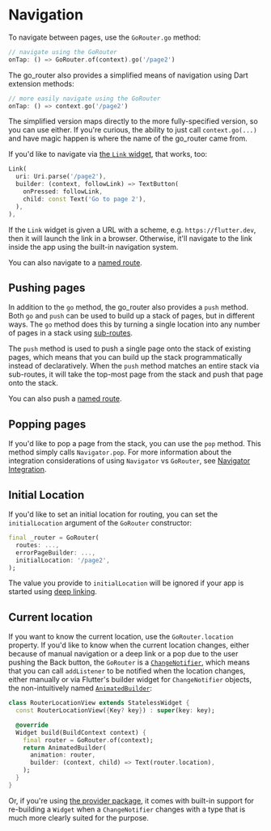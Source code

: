 # Navigation

To navigate between pages, use the `GoRouter.go` method:

```dart
// navigate using the GoRouter
onTap: () => GoRouter.of(context).go('/page2')
```

The go_router also provides a simplified means of navigation using Dart
extension methods:

```dart
// more easily navigate using the GoRouter
onTap: () => context.go('/page2')
```

The simplified version maps directly to the more fully-specified version, so you
can use either. If you're curious, the ability to just call `context.go(...)`
and have magic happen is where the name of the go_router came from.

If you'd like to navigate via [the `Link`
widget](https://pub.dev/documentation/url_launcher/latest/link/link-library.html),
that works, too:

```dart
Link(
  uri: Uri.parse('/page2'),
  builder: (context, followLink) => TextButton(
    onPressed: followLink,
    child: const Text('Go to page 2'),
  ),
),
```

If the `Link` widget is given a URL with a scheme, e.g. `https://flutter.dev`,
then it will launch the link in a browser. Otherwise, it'll navigate to the link
inside the app using the built-in navigation system.

You can also navigate to a [named route](/named-routes).

## Pushing pages

In addition to the `go` method, the go_router also provides a `push` method.
Both `go` and `push` can be used to build up a stack of pages, but in different
ways. The `go` method does this by turning a single location into any number of
pages in a stack using [sub-routes](/sub-routes).

The `push` method is used to push a single page onto the stack of existing
pages, which means that you can build up the stack programmatically instead of
declaratively. When the `push` method matches an entire stack via sub-routes, it
will take the top-most page from the stack and push that page onto the stack.

You can also push a [named route](/named-routes).

## Popping pages

If you'd like to pop a page from the stack, you can use the `pop` method. This
method simply calls `Navigator.pop`. For more information about the integration
considerations of using `Navigator` vs `GoRouter`, see [Navigator
Integration](/navigator-integration).

## Initial Location

If you'd like to set an initial location for routing, you can set the
`initialLocation` argument of the `GoRouter` constructor:

```dart
final _router = GoRouter(
  routes: ...,
  errorPageBuilder: ...,
  initialLocation: '/page2',
);
```

The value you provide to `initialLocation` will be ignored if your app is started
using [deep linking](/declarative-routing#deep-linking).

## Current location

If you want to know the current location, use the `GoRouter.location` property.
If you'd like to know when the current location changes, either because of
manual navigation or a deep link or a pop due to the user pushing the Back
button, the `GoRouter` is a
[`ChangeNotifier`](https://api.flutter.dev/flutter/foundation/ChangeNotifier-class.html),
which means that you can call `addListener` to be notified when the location
changes, either manually or via Flutter's builder widget for `ChangeNotifier`
objects, the non-intuitively named
[`AnimatedBuilder`](https://stackoverflow.com/a/67016227):

```dart
class RouterLocationView extends StatelessWidget {
  const RouterLocationView({Key? key}) : super(key: key);

  @override
  Widget build(BuildContext context) {
    final router = GoRouter.of(context);
    return AnimatedBuilder(
      animation: router,
      builder: (context, child) => Text(router.location),
    );
  }
}
```

Or, if you're using [the provider package](https://pub.dev/packages/provider),
it comes with built-in support for re-building a `Widget` when a
`ChangeNotifier` changes with a type that is much more clearly suited for the
purpose.
